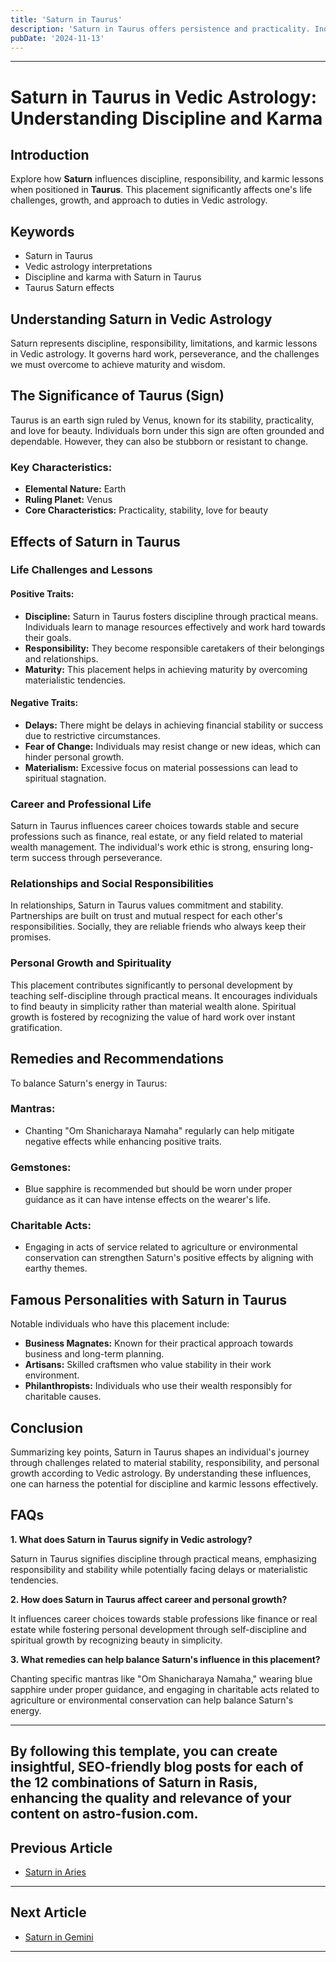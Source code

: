 ```yaml
---
title: 'Saturn in Taurus'
description: 'Saturn in Taurus offers persistence and practicality. Individuals are hardworking, value stability, and are focused on building long-term security, but may resist change.'
pubDate: '2024-11-13'
---
```


---

# Saturn in Taurus in Vedic Astrology: Understanding Discipline and Karma

## Introduction

Explore how **Saturn** influences discipline, responsibility, and karmic lessons when positioned in **Taurus**. This placement significantly affects one's life challenges, growth, and approach to duties in Vedic astrology.

## Keywords

- Saturn in Taurus
- Vedic astrology interpretations
- Discipline and karma with Saturn in Taurus
- Taurus Saturn effects

## Understanding Saturn in Vedic Astrology

Saturn represents discipline, responsibility, limitations, and karmic lessons in Vedic astrology. It governs hard work, perseverance, and the challenges we must overcome to achieve maturity and wisdom.

## The Significance of Taurus (Sign)

Taurus is an earth sign ruled by Venus, known for its stability, practicality, and love for beauty. Individuals born under this sign are often grounded and dependable. However, they can also be stubborn or resistant to change.

### Key Characteristics:
- **Elemental Nature:** Earth
- **Ruling Planet:** Venus
- **Core Characteristics:** Practicality, stability, love for beauty

## Effects of Saturn in Taurus

### Life Challenges and Lessons

#### Positive Traits:
- **Discipline:** Saturn in Taurus fosters discipline through practical means. Individuals learn to manage resources effectively and work hard towards their goals.
- **Responsibility:** They become responsible caretakers of their belongings and relationships.
- **Maturity:** This placement helps in achieving maturity by overcoming materialistic tendencies.

#### Negative Traits:
- **Delays:** There might be delays in achieving financial stability or success due to restrictive circumstances.
- **Fear of Change:** Individuals may resist change or new ideas, which can hinder personal growth.
- **Materialism:** Excessive focus on material possessions can lead to spiritual stagnation.

### Career and Professional Life

Saturn in Taurus influences career choices towards stable and secure professions such as finance, real estate, or any field related to material wealth management. The individual's work ethic is strong, ensuring long-term success through perseverance.

### Relationships and Social Responsibilities

In relationships, Saturn in Taurus values commitment and stability. Partnerships are built on trust and mutual respect for each other's responsibilities. Socially, they are reliable friends who always keep their promises.

### Personal Growth and Spirituality

This placement contributes significantly to personal development by teaching self-discipline through practical means. It encourages individuals to find beauty in simplicity rather than material wealth alone. Spiritual growth is fostered by recognizing the value of hard work over instant gratification.

## Remedies and Recommendations

To balance Saturn's energy in Taurus:

### Mantras:
- Chanting "Om Shanicharaya Namaha" regularly can help mitigate negative effects while enhancing positive traits.

### Gemstones:
- Blue sapphire is recommended but should be worn under proper guidance as it can have intense effects on the wearer's life.

### Charitable Acts:
- Engaging in acts of service related to agriculture or environmental conservation can strengthen Saturn's positive effects by aligning with earthy themes.

## Famous Personalities with Saturn in Taurus

Notable individuals who have this placement include:

- **Business Magnates:** Known for their practical approach towards business and long-term planning.
- **Artisans:** Skilled craftsmen who value stability in their work environment.
- **Philanthropists:** Individuals who use their wealth responsibly for charitable causes.

## Conclusion

Summarizing key points, Saturn in Taurus shapes an individual's journey through challenges related to material stability, responsibility, and personal growth according to Vedic astrology. By understanding these influences, one can harness the potential for discipline and karmic lessons effectively.

## FAQs

**1. What does Saturn in Taurus signify in Vedic astrology?**

Saturn in Taurus signifies discipline through practical means, emphasizing responsibility and stability while potentially facing delays or materialistic tendencies.

**2. How does Saturn in Taurus affect career and personal growth?**

It influences career choices towards stable professions like finance or real estate while fostering personal development through self-discipline and spiritual growth by recognizing beauty in simplicity.

**3. What remedies can help balance Saturn's influence in this placement?**

Chanting specific mantras like "Om Shanicharaya Namaha," wearing blue sapphire under proper guidance, and engaging in charitable acts related to agriculture or environmental conservation can help balance Saturn's energy.

---

By following this template, you can create insightful, SEO-friendly blog posts for each of the 12 combinations of Saturn in Rasis, enhancing the quality and relevance of your content on astro-fusion.com.
---

## Previous Article
- [Saturn in Aries](/blogs-md/0807_Saturn_in_Rashi/080701_Saturn_in_Aries.mdx)

---

## Next Article
- [Saturn in Gemini](/blogs-md/0807_Saturn_in_Rashi/080703_Saturn_in_Gemini.mdx)

---

